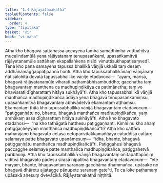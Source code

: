 ```yaml
---
title: "1.4 Rājāyatanakathā"
tableOfContents: false
sidebar:
  order: 4
type: "tipitaka"
basket: "vi"
book: "vi-maha"
---
```



<DynamicBreadcrumb />

<Division number="6" book="vi-maha" e="ch" v="3" p="4">

<Paragraph number="21" book="vi-maha">
Atha kho bhagavā sattāhassa accayena tamhā samādhimhā vuṭṭhahitvā mucalindamūlā yena rājāyatanaṃ tenupasaṅkami, upasaṅkamitvā rājāyatanamūle sattāhaṃ ekapallaṅkena nisīdi vimuttisukhapaṭisaṃvedī. Tena kho pana samayena tapussa bhallikā vāṇijā ukkalā taṃ desaṃ addhānamaggappaṭipannā honti. Atha kho tapussabhallikānaṃ vāṇijānaṃ ñātisālohitā devatā tapussabhallike vāṇije etadavoca—  “ayaṃ, mārisā, bhagavā rājāyatanamūle viharati paṭhamābhisambuddho; gacchatha taṃ bhagavantaṃ manthena ca madhupiṇḍikāya ca patimānetha; taṃ vo bhavissati dīgharattaṃ hitāya sukhāyā”ti.
</Paragraph>

<Paragraph number="22" book="vi-maha">
Atha kho tapussabhallikā vāṇijā manthañca madhupiṇḍikañca ādāya yena bhagavā tenupasaṅkamiṃsu, upasaṅkamitvā bhagavantaṃ abhivādetvā ekamantaṃ aṭṭhaṃsu. Ekamantaṃ ṭhitā kho tapussabhallikā vāṇijā bhagavantaṃ etadavocuṃ—  “paṭiggaṇhātu no, bhante, bhagavā manthañca madhupiṇḍikañca, yaṃ amhākaṃ assa dīgharattaṃ hitāya sukhāyā”ti. Atha kho bhagavato etadahosi—  “na kho tathāgatā hatthesu paṭiggaṇhanti. Kimhi nu kho ahaṃ paṭiggaṇheyyaṃ manthañca madhupiṇḍikañcā”ti? Atha kho cattāro mahārājāno bhagavato cetasā cetoparivitakkamaññāya catuddisā cattāro selamaye patte bhagavato upanāmesuṃ—  “idha, bhante, bhagavā paṭiggaṇhātu manthañca madhupiṇḍikañcā”ti. Paṭiggahesi bhagavā paccagghe selamaye patte manthañca madhupiṇḍikañca, paṭiggahetvā paribhuñji.
</Paragraph>

<Paragraph number="23" book="vi-maha">
Atha kho tapussabhallikā vāṇijā bhagavantaṃ onītapattapāṇiṃ viditvā bhagavato pādesu sirasā nipatitvā bhagavantaṃ etadavocuṃ—  “ete mayaṃ, bhante, bhagavantaṃ saraṇaṃ gacchāma dhammañca, upāsake no bhagavā dhāretu ajjatagge pāṇupete saraṇaṃ gate”ti. Te ca loke paṭhamaṃ upāsakā ahesuṃ dvevācikā.

</Paragraph>
</Division>

<Paragraph number="24" type="center" book="vi-maha">
Rājāyatanakathā niṭṭhitā.
</Paragraph>